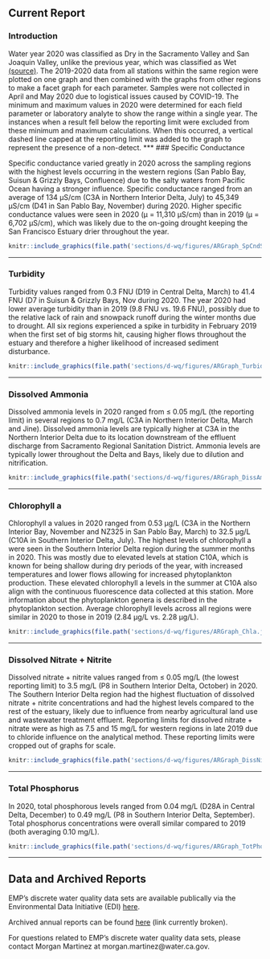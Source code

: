## Current Report {#dwq-report}

### Introduction

Water year 2020 was classified as Dry in the Sacramento Valley and San Joaquin Valley, unlike the previous year, which was classified as Wet [(source)](https://cdec.water.ca.gov/reportapp/javareports?name=WSIHIST). The 2019-2020 data from all stations within the same region were plotted on one graph and then combined with the graphs from other regions to make a facet graph for each parameter. Samples were not collected in April and May 2020 due to logistical issues caused by COVID-19. The minimum and maximum values in 2020 were determined for each field parameter or laboratory analyte to show the range within a single year. The instances when a result fell below the reporting limit were excluded from these minimum and maximum calculations. When this occurred, a vertical dashed line capped at the reporting limit was added to the graph to represent the presence of a non-detect.
***
### Specific Conductance

Specific conductance varied greatly in 2020 across the sampling regions with the highest levels occurring in the western regions (San Pablo Bay, Suisun & Grizzly Bays, Confluence) due to the salty waters from Pacific Ocean having a stronger influence. Specific conductance ranged from an average of 134 µS/cm (C3A in Northern Interior Delta, July) to 45,349 µS/cm (D41 in San Pablo Bay, November) during 2020. Higher specific conductance values were seen in 2020 (μ = 11,310 μS/cm) than in 2019 (μ = 6,702 μS/cm), which was likely due to the on-going drought keeping the San Francisco Estuary drier throughout the year.

```r
knitr::include_graphics(file.path('sections/d-wq/figures/ARGraph_SpCndSurface.jpg'))
```
***
### Turbidity

Turbidity values ranged from 0.3 FNU (D19 in Central Delta, March) to 41.4 FNU (D7 in Suisun & Grizzly Bays, Nov during 2020. The year 2020 had lower average turbidity than in 2019 (9.8 FNU vs. 19.6 FNU), possibly due to the relative lack of rain and snowpack runoff during the winter months due to drought. All six regions experienced a spike in turbidity in February 2019 when the first set of big storms hit, causing higher flows throughout the estuary and therefore a higher likelihood of increased sediment disturbance.   
```r
knitr::include_graphics(file.path('sections/d-wq/figures/ARGraph_TurbiditySurface.jpg'))
```
***
### Dissolved Ammonia

Dissolved ammonia levels in 2020 ranged from ≤ 0.05 mg/L (the reporting limit) in several regions to 0.7 mg/L (C3A in Northern Interior Delta, March and Jine). Dissolved ammonia levels are typically higher at C3A in the Northern Interior Delta due to its location downstream of the effluent discharge from Sacramento Regional Sanitation District. Ammonia levels are typically lower throughout the Delta and Bays, likely due to dilution and nitrification.

```r
knitr::include_graphics(file.path('sections/d-wq/figures/ARGraph_DissAmmonia.jpg'))
```
***
### Chlorophyll a

Chlorophyll a values in 2020 ranged from 0.53 µg/L (C3A in the Northern Interior Bay, November and NZ325 in San Pablo Bay, March) to 32.5 µg/L (C10A in Southern Interior Delta, July). The highest levels of chlorophyll a were seen in the Southern Interior Delta region during the summer months in 2020. This was mostly due to elevated levels at station C10A, which is known for being shallow during dry periods of the year, with increased temperatures and lower flows allowing for increased phytoplankton production. These elevated chlorophyll a levels in the summer at C10A also align with the continuous fluorescence data collected at this station. More information about the phytoplankton genera is described in the phytoplankton section. Average chlorophyll levels across all regions were similar in 2020 to those in 2019 (2.84 µg/L vs. 2.28 µg/L).

```r
knitr::include_graphics(file.path('sections/d-wq/figures/ARGraph_Chla.jpg'))
```
***
### Dissolved Nitrate + Nitrite

Dissolved nitrate + nitrite values ranged from ≤ 0.05 mg/L (the lowest reporting limit) to 3.5 mg/L (P8 in Southern Interior Delta, October) in 2020. The Southern Interior Delta region had the highest fluctuation of dissolved nitrate + nitrite concentrations and had the highest levels compared to the rest of the estuary, likely due to influence from nearby agricultural land use and wastewater treatment effluent. Reporting limits for dissolved nitrate + nitrate were as high as 7.5 and 15 mg/L for western regions in late 2019 due to chloride influence on the analytical method. These reporting limits were cropped out of graphs for scale.

```r
knitr::include_graphics(file.path('sections/d-wq/figures/ARGraph_DissNitrateNitrite.jpg'))
```
***
### Total Phosphorus

In 2020, total phosphorous levels ranged from 0.04 mg/L (D28A in Central Delta, December) to 0.49 mg/L (P8 in Southern Interior Delta, September). Total phosphorus concentrations were overall similar compared to 2019 (both averaging 0.10 mg/L).

```r
knitr::include_graphics(file.path('sections/d-wq/figures/ARGraph_TotPhos.jpg'))
```
***
## Data and Archived Reports

EMP's discrete water quality data sets are available publically via the Environmental Data Initiative (EDI) [here](https://portal.edirepository.org/nis/mapbrowse?scope=edi&identifier=458&revision=4).

Archived annual reports can be found [here]() (link currently broken).

For questions related to EMP's discrete water quality data sets, please contact Morgan Martinez at morgan.martinez@water.ca.gov.
